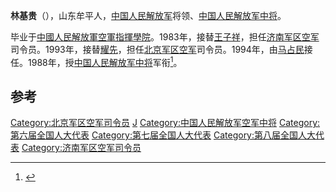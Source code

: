 '''林基贵'''（{{bd|1930年|||catIdx=}}），山东牟平人，[[中国人民解放军|中国人民解放军]]将领、[[中国人民解放军中将|中国人民解放军中将]]。

毕业于[[中國人民解放軍空軍指揮學院|中國人民解放軍空軍指揮學院]]。1983年，接替[[王子祥|王子祥]]，担任[[济南军区空军|济南军区空军]]司令员。1993年，接替[[耀先|耀先]]，担任[[北京军区空军|北京军区空军]]司令员。1994年，由[[马占民|马占民]]接任。1988年，授[[中国人民解放军中将|中国人民解放军中将]]军衔<ref>{{citenews|author=徐平 |title=重新实行军衔制 |url=http://chn.chinamil.com.cn/jfdg/2011-07/13/content_4473591.htm |accessdate=2012-05-05 |newspaper=中国军网 |deadurl=yes |archiveurl=https://web.archive.org/web/20130511192908/http://chn.chinamil.com.cn/jfdg/2011-07/13/content_4473591.htm |archivedate=2013-05-11 }}</ref>。

== 参考 ==
{{reflist}}
{{start box}}
{{s-mil}}
{{succession box|[[王子祥|王子祥]]|[[吴光宇|吴光宇]]|[[中国人民解放军|中国人民解放军]][[济南军区空军|济南军区空军]]司令员|1983年5月-1993年1月}}
{{succession box|[[耀先|耀先]]|[[马占民|马占民]]|[[中国人民解放军|中国人民解放军]][[北京军区空军|北京军区空军]]司令员|1993年1月-1994年4月}}
{{end box}}
{{中国军事人物小作品}}
[[Category:北京军区空军司令员|Category:北京军区空军司令员]]
[[Category:林姓|J]]
[[Category:中国人民解放军空军中将|Category:中国人民解放军空军中将]]
[[Category:第六届全国人大代表|Category:第六届全国人大代表]]
[[Category:第七届全国人大代表|Category:第七届全国人大代表]]
[[Category:第八届全国人大代表|Category:第八届全国人大代表]]
[[Category:济南军区空军司令员|Category:济南军区空军司令员]]